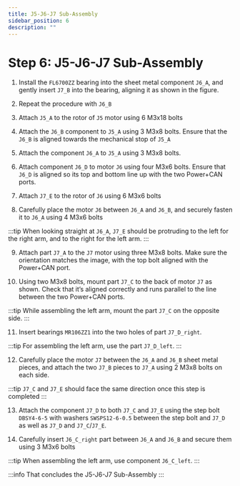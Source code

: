 ```yaml
---
title: J5-J6-J7 Sub-Assembly
sidebar_position: 6
description: ""
---
```



# Step 6: J5-J6-J7 Sub-Assembly

1. Install the `FL6700ZZ` bearing into the sheet metal component `J6_A`, and gently insert `J7_B` into the bearing, aligning it as shown in the figure.
<AssemblyGuideImage src="j5-j6-j7/prep-step1.png" alt="prep step1" width="20%" />

2. Repeat the procedure with `J6_B`
<AssemblyGuideImage src="j5-j6-j7/prep-step2.png" alt="prep step2" width="20%" />

3. Attach `J5_A` to the rotor of `J5` motor using 6 M3x18 bolts
<AssemblyGuideImage src="j5-j6-j7/step1.png" alt="step1" width="40%" />

4. Attach the `J6_B` component to `J5_A` using 3 M3x8 bolts. Ensure that the `J6_B` is aligned towards the mechanical stop of `J5_A`
<AssemblyGuideImage src="j5-j6-j7/step2.png" alt="step2" width="30%" />

5. Attach the component `J6_A` to `J5_A` using 3 M3x8 bolts.
<AssemblyGuideImage src="j5-j6-j7/step3.png" alt="step3" width="30%" />

6. Attach component `J6_D` to motor `J6` using four M3x6 bolts. Ensure that `J6_D` is aligned so its top and bottom line up with the two Power+CAN ports.
<AssemblyGuideImage src="j5-j6-j7/step4.png" alt="step4" width="30%" />

7. Attach `J7_E` to the rotor of `J6` using 6 M3x6 bolts
<AssemblyGuideImage src="j5-j6-j7/step5.png" alt="step5" width="30%" />

8. Carefully place the motor `J6` between `J6_A` and `J6_B`, and securely fasten it to `J6_A` using 4 M3x6 bolts
<AssemblyGuideImage src="j5-j6-j7/step6.png" alt="step6" width="30%" />

:::tip
When looking straight at `J6_A`, `J7_E` should be protruding to the left for the right arm, and to the right for the left arm.
:::

9. Attach part `J7_A` to the `J7` motor using three M3x8 bolts. Make sure the orientation matches the image, with the top bolt aligned with the Power+CAN port.
<AssemblyGuideImage src="j5-j6-j7/step7.png" alt="step7" width="30%" />

10. Using two M3x8 bolts, mount part `J7_C` to the back of motor `J7` as shown. Check that it’s aligned correctly and runs parallel to the line between the two Power+CAN ports.
<AssemblyGuideImage src="j5-j6-j7/step8.png" alt="step8" width="30%" />

:::tip
While assembling the left arm, mount the part `J7_C` on the opposite side.
<AssemblyGuideImage src="j5-j6-j7/step8-left.png" alt="step8 left" width="30%" />
:::


11. Insert bearings `MR106ZZ1` into the two holes of part `J7_D_right`.
<AssemblyGuideImage src="j5-j6-j7/step9.png" alt="step9" width="20%" />

:::tip
For assembling the left arm, use the part `J7_D_left`.
:::

12. Carefully place the motor `J7` between the `J6_A` and `J6_B` sheet metal pieces, and attach the two `J7_B` pieces to `J7_A` using 2 M3x8 bolts on each side.
<AssemblyGuideImage src="j5-j6-j7/step10.png" alt="step10" width="40%" />

:::tip
`J7_C` and `J7_E` should face the same direction once this step is completed
:::

13. Attach the component `J7_D` to both `J7_C` and `J7_E` using the step bolt `DBSY4-6-5` with washers `SWSPS12-6-0.5` between the step bolt and `J7_D` as well as `J7_D` and `J7_C`/`J7_E`.
<AssemblyGuideImage src="j5-j6-j7/step11.png" alt="step11" width="40%" />

14. Carefully insert `J6_C_right` part between `J6_A` and `J6_B` and secure them using 3 M3x6 bolts
<AssemblyGuideImage src="j5-j6-j7/step12.png" alt="step11" width="40%" />

:::tip
When assembling the left arm, use component `J6_C_left`.
:::

:::info
That concludes the J5-J6-J7 Sub-Assembly
<AssemblyGuideImage src="j5-j6-j7/conclusion.png" alt="conclusion" width="20%" />
:::

